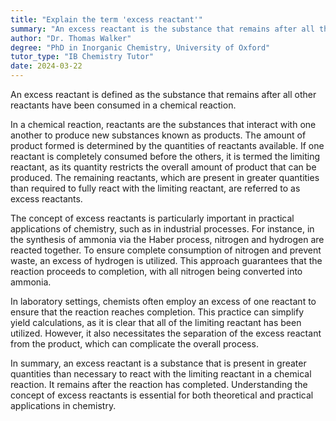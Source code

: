 ```yaml
---
title: "Explain the term 'excess reactant'"
summary: "An excess reactant is the substance that remains after all the other reactants have been used up in a chemical reaction."
author: "Dr. Thomas Walker"
degree: "PhD in Inorganic Chemistry, University of Oxford"
tutor_type: "IB Chemistry Tutor"
date: 2024-03-22
---
```


An excess reactant is defined as the substance that remains after all other reactants have been consumed in a chemical reaction.

In a chemical reaction, reactants are the substances that interact with one another to produce new substances known as products. The amount of product formed is determined by the quantities of reactants available. If one reactant is completely consumed before the others, it is termed the limiting reactant, as its quantity restricts the overall amount of product that can be produced. The remaining reactants, which are present in greater quantities than required to fully react with the limiting reactant, are referred to as excess reactants.

The concept of excess reactants is particularly important in practical applications of chemistry, such as in industrial processes. For instance, in the synthesis of ammonia via the Haber process, nitrogen and hydrogen are reacted together. To ensure complete consumption of nitrogen and prevent waste, an excess of hydrogen is utilized. This approach guarantees that the reaction proceeds to completion, with all nitrogen being converted into ammonia.

In laboratory settings, chemists often employ an excess of one reactant to ensure that the reaction reaches completion. This practice can simplify yield calculations, as it is clear that all of the limiting reactant has been utilized. However, it also necessitates the separation of the excess reactant from the product, which can complicate the overall process.

In summary, an excess reactant is a substance that is present in greater quantities than necessary to react with the limiting reactant in a chemical reaction. It remains after the reaction has completed. Understanding the concept of excess reactants is essential for both theoretical and practical applications in chemistry.
    